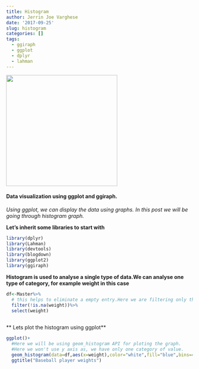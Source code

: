 ```yaml
---
title: Histogram
author: Jerrin Joe Varghese
date: '2017-09-25'
slug: histogram
categories: []
tags:
  - ggiraph
  - ggplot
  - dplyr
  - lahman
---
```


 <img src="images/5.jpg" width="300"/>

#### Data visualization using ggplot and ggiraph.

_Using ggplot, we can display the data using graphs. In this post we will 
be going through histogram graph._

 **Let's inherit some libraries to start with**


```r
library(dplyr)
library(Lahman) 
library(devtools)
library(blogdown)
library(ggplot2)
library(ggiraph)

```

**Histogram is used to analyse a single type of data.We can analyse one type of
category, for example weight in this case**

```r
df<-Master%>%
  # this helps to eliminate a empty entry.Here we are filtering only the one with value of weight.
  filter(!is.na(weight))%>%
  select(weight)
  
```

** Lets plot the histogram using ggplot**

```r
ggplot()+
  #Here we will be using geom_histogram API for ploting the graph.
  #Here we won't use y axis as, we have only one category of value.
  geom_histogram(data=df,aes(x=weight),color="white",fill="blue",bins=40)+
  ggtitle("Baseball player weights")

```


